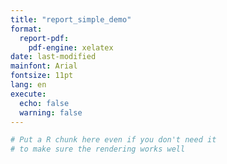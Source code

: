 ```yaml
---
title: "report_simple_demo"
format:
  report-pdf:
    pdf-engine: xelatex
date: last-modified
mainfont: Arial
fontsize: 11pt
lang: en
execute: 
  echo: false
  warning: false
---
```


```r
# Put a R chunk here even if you don't need it
# to make sure the rendering works well
```

\begin{titlepage}

\AddToShipoutPicture{
     % logo
    \AtPageLowerLeft{
      \put(\LenToUnit{\dimexpr\paperwidth-1.13\paperwidth}, \LenToUnit{0.65\paperheight}){
        \includegraphics[width=0.42\paperwidth]{images/TPHicon.jpeg}
      }%
    }%
}

\vspace*{5cm}

\hspace*{2cm}
13.06.2025

\hspace*{2cm}
{\Huge \textbf{\textcolor{swisstphblue}{TITLE OF DOCUMENT}} \par} % Title of document

\vspace{1cm}

\hspace*{2cm}
{\Huge \textbf{\textcolor{swisstphblue}{ADDITIONAL LINE}} \par} % Additional line 1

\hspace*{2cm}
{\Huge \textbf{\textcolor{swisstphblue}{ADDITIONAL LINE}} \par} % Additional line 2

\vspace{0.5cm}

\hspace*{2cm}
{\huge {\textcolor{swisstphred}{Subtitle of Document}} \par} % Subtitle of document

\hspace*{2cm}
{\huge {\textcolor{swisstphred}{Name of Project/Mandate, etc...}} \par} % Name of project

\vspace{0.5cm}

\hspace*{2cm}
{\large \textbf{Name of Author}} % Name of author

\hspace*{2cm}
{\large E-mail of author (optional)} % E-mail of author (optional)

\hspace*{2cm}
{\large Telephone of author (optional)} % Telephone of author (optional)

\AddToShipoutPicture{
     % logo
    \AtPageLowerLeft{
      \put(\LenToUnit{\dimexpr\paperwidth-0.3\paperwidth}, \LenToUnit{0.05\paperheight}){
        \includegraphics[width=0.2\paperwidth]{images/TPHlogo4.png}
      }%
    }%
}

\end{titlepage}





